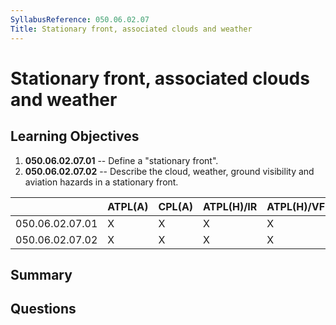 ```yaml
---
SyllabusReference: 050.06.02.07
Title: Stationary front, associated clouds and weather
---
```


# Stationary front, associated clouds and weather

## Learning Objectives

1. **050.06.02.07.01** -- Define a "stationary front".
2. **050.06.02.07.02** -- Describe the cloud, weather, ground visibility and
   aviation hazards in a stationary front.

|                 | ATPL(A) | CPL(A) | ATPL(H)/IR | ATPL(H)/VFR | CPL(H) | IR  | CBIR(A) |
| --------------- | ------- | ------ | ---------- | ----------- | ------ | --- | ------- |
| 050.06.02.07.01 | X       | X      | X          | X           | X      | X   | X       |
| 050.06.02.07.02 | X       | X      | X          | X           | X      | X   | X       |

## Summary

## Questions
